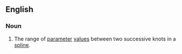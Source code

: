 ==English==

===Noun===
{{infl|en|noun|head=[[knot]] [[span]]}}

# The range of [[parameter]] [[values]] between two successive knots in a [[spline]].